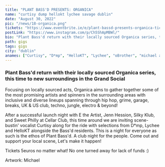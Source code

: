 ---
title: "PLANT BASS'D PRESENTS: ORGANICA"
name: "curtisy dump hellokt lychee savage dublin"
date: "August 30, 2022"
pic: "/news/18-organica.png"
tickets: "https://www.eventbrite.ie/e/plant-bassd-presents-organica-tickets-399512531737"
postLink: "https://www.instagram.com/p/Ch5ShApMBWl/"
bio: "Plant Bass'd return with their locally sourced Organica series, this time to new surroundings in the Grand Social"
path: gigs
tags: gigs
city: "dublin"
anames: ["Curtisy", "D*mp", "HelloKT", "Lychee", "oBrother", "michael average"]
---

### Plant Bass'd return with their locally sourced Organica series, this time to new surroundings in the Grand Social

Focusing on locally sourced acts, Organica aims to gather together some of the most promising artists and spinners in the surrounding areas with inclusive and diverse lineups spanning through hip hop, grime, garage, breaks, UK & US club, techno, jungle, electro & beyond!

After a successful launch night with E the Artist, Jenn Hession, Silky Klub, and Sweet Philly at Cellar Club, this time around we are inviting scene-bustin' vocalist Curtisy along for the ride with selections from D\*mp, Lychee and HelloKT alongside the Bass'd residents. This is a night for everyone as such is the ethos of Plant Bass'd. A club night for the people. Come out and support your local scene, Let's make it happen!

Tickets 5euros no matter what! No one turned away for lack of funds :)

Artwork: Michael
